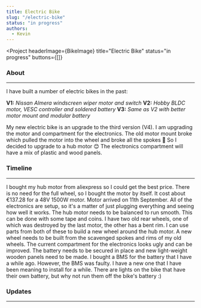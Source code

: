 ```yaml
---
title: Electric Bike
slug: "/electric-bike"
status: "in progress"
authors:
  - Kevin
---
```


<Project
  headerImage={BikeImage}
  title="Electric Bike"
  status="in progress"
  buttons={[]}
>

  ### About
  ---

  I have built a number of electric bikes in the past:
  
  **V1:** *Nissan Almera windscreen wiper motor and switch*
  **V2:** *Hobby BLDC motor, VESC controller and soldered battery*
  **V3:** *Same as V2 with better motor mount and modular battery*

  My new electric bike is an upgrade to the third version (V4). I am upgrading the motor and compartment for the
  electronics. The old motor mount broke which pulled the motor into the wheel and broke all the spokes 😬 So I
  decided to upgrade to a hub motor 😊 The electronics compartment will have a mix of plastic and wood panels.

  ### Timeline
  ---

  <Timeline>
    <TimelineItem title="Buy a new hub motor" status="Completed" date="11.8.2020" type="normal"
        posts={["hub-motor-shopping"]}>
      I bought my hub motor from aliexpress so I could get the best price. There is no need for the full wheel,
      so I bought the motor by itself. It cost about €137.28 for a 48V 1500W motor. Motor arrived on 11th September.
    </TimelineItem>
    <TimelineItem title="Test hub motor" status="Completed" date="15.9.2020" type="normal">
      All of the electronics are setup, so it's a matter of just plugging everything and seeing how well it works.
    </TimelineItem>
    <TimelineItem title="Balance the hub motor" status="Completed" date="17.9.2020" type="normal">
      The hub motor needs to be balanced to run smooth. This can be done with some tape and coins.
    </TimelineItem>
    <TimelineItem title="Scavenge old wheels for parts" status="Completed" date="14.8.2020" type="normal">
      I have two old rear wheels, one of which was destroyed by the last motor, the other has a bent rim. I can
      use parts from both of these to build a new wheel around the hub motor.
    </TimelineItem>
    <TimelineItem title="Build the wheel" status="Completed" date="22.9.2020" type="normal">
      A new wheel needs to be built from the scavenged spokes and rims of my old wheels.
    </TimelineItem>
    <TimelineItem title="Build the wooden panels" status="Completed" date="29.9.2020" type="normal">
      The current compartment for the electronics looks ugly and can be improved. The battery needs to be secured
      in place and new light-weight wooden panels need to be made.
    </TimelineItem>
    <TimelineItem title="Add BMS to the battery" status="Not started" type="normal">
      I bought a BMS for the battery that I have a while ago. However, the BMS was faulty. I have a new one that
      I have been meaning to install for a while.
    </TimelineItem>
    <TimelineItem title="Install battery run lights" status="Not started" type="end">
      There are lights on the bike that have their own battery, but why not run them off the bike's battery :)
    </TimelineItem>
  </Timeline>

  ### Updates
  ---

  <ProjectPosts filter="Bike" />

</Project>
